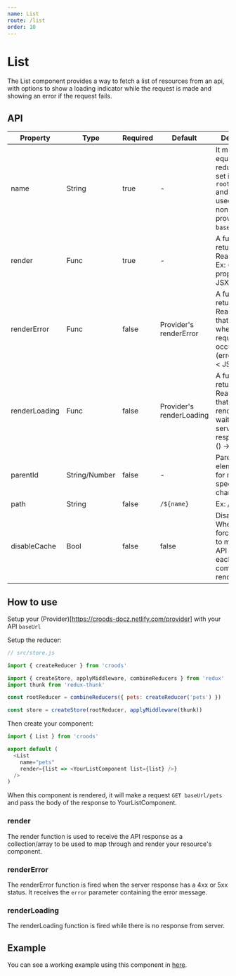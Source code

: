 ```yaml
---
name: List
route: /list
order: 10
---
```



# List

The List component provides a way to fetch a list of resources from an api, with options to show a loading indicator while the request is made and showing an error if the request fails.

## API

| Property      | Type          | Required | Default                  | Description                                                                                                                          |
| ------------- | ------------- | -------- | ------------------------ | ------------------------------------------------------------------------------------------------------------------------------------ |
| name          | String        | true     | -                        | It must be equal to the reducer name set in your `rootReducer.js` and will be used as `path` if none is provided Ex: `baseUrl/name`. |
| render        | Func          | true     | -                        | A function returning a React Node. Ex: ({ list }, props) -> < JSX />                                                                 |
| renderError   | Func          | false    | Provider's renderError   | A function returning a React Node that will render when a request error occurs. Ex: (error = {}) -> < JSX />                                |
| renderLoading | Func          | false    | Provider's renderLoading | A function returning a React Node that will be rendered while waiting for the server response. Ex: () -> < JSX />                           |  |
| parentId      | String/Number | false    | -                        | Parent element's Id, for more specificity in changes.                                                                                |
| path          | String        | false    | `/${name}`               | Ex: /foo                                                                                                                             |
| disableCache  | Bool          | false    | false                    | Disable cache. When true, will force Croods to make a new API request each time the component renders.                              |

## How to use

Setup your (Provider)[https://croods-docz.netlify.com/provider] with your API `baseUrl`

Setup the reducer:
```javascript
// src/store.js

import { createReducer } from 'croods'

import { createStore, applyMiddleware, combineReducers } from 'redux'
import thunk from 'redux-thunk'

const rootReducer = combineReducers({ pets: createReducer('pets') })

const store = createStore(rootReducer, applyMiddleware(thunk))
```

Then create your component:
```javascript
import { List } from 'croods'

export default (
  <List
    name="pets"
    render={list => <YourListComponent list={list} />}
  />
)
```

When this component is rendered, it will make a request `GET baseUrl/pets` and pass the body of the response to YourListComponent.

### render

The render function is used to receive the API response as a collection/array to be used to map through and render your resource's component.

### renderError

The renderError function is fired when the server response has a 4xx or 5xx status.
It receives the `error` parameter containing the error message.

### renderLoading

The renderLoading function is fired while there is no response from server.

## Example

You can see a working example using this component in [here](https://github.com/SeasonedSoftware/croods/blob/master/example/src/colors/List.js).
